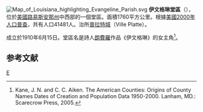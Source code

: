 [[File:Map_of_Louisiana_highlighting_Evangeline_Parish.svg|right]]
'''伊文格琳堂區'''（{{lang-en|Evangeline Parish}}），位於[[美國|美國]][[路易斯安那州|路易斯安那州]]中西部的一個堂區。面積1760平方公里。根據[[美國2000年人口普查|美國2000年人口普查]]，共有人口41481人。治所[[普拉特城_(路易斯安那州)|普拉特城]]（Ville Platte）。

成立於1910年6月15日。堂區名是詩人[[朗費羅|朗費羅]]作品《伊文格琳》的女主角<ref>Kane, J. N. and C. C. Aiken. The American Counties: Origins of County Names Dates of Creation and Population Data 1950-2000. Lanham, MD.: Scarecrow Press, 2005.</ref>。

==参考文献==
<div class="references-small">
<references />
</div>

{{路易斯安那州}}

[[Category:路易斯安那州行政區劃|E]]